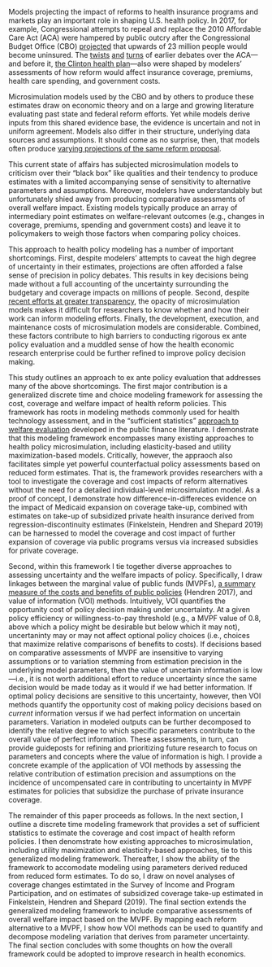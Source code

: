 Models projecting the impact of reforms to health insurance programs and markets play an important role in shaping U.S. health policy.  In 2017, for example, Congressional attempts to repeal and replace the 2010 Affordable Care Act (ACA) were hampered by public outcry after the Congressional Budget Office (CBO) [projected](https://www.nytimes.com/2017/05/24/us/politics/cbo-congressional-budget-office-health-care.html) that upwards of 23 million people would become uninsured. The [twists](https://prescriptions.blogs.nytimes.com/2009/10/07/analysis-sees-baucus-bill-meeting-obamas-cost-and-deficit-targets/) [and](https://www.nytimes.com/2009/10/19/us/19iht-letter.html) [turns](https://www.nytimes.com/2009/10/06/health/policy/06health.html) of earlier debates over the ACA---and before it, [the Clinton health plan](figures/01_nyt-clinton-cbo.png)---also were shaped by modelers' assessments of how reform would affect insurance coverage, premiums, health care spending, and government costs. 

Microsimulation models used by the CBO and by others to produce these estimates draw on economic theory and on a large and growing literature evaluating past state and federal reform efforts. Yet while models derive  inputs from this shared evidence base, the evidence is uncertain and not in uniform agreement. Models also differ in their structure, underlying data sources and assumptions. It should come as no surprise, then, that models often produce [varying projections of the same reform proposal](https://www.nytimes.com/interactive/2019/04/10/upshot/medicare-for-all-bernie-sanders-cost-estimates.html). 

This current state of affairs has subjected microsimulation models to criticism over their "black box" like qualities and their tendency to produce estimates with a limited accompanying sense of sensitivity to alternative parameters and assumptions.  Moreover, modelers have understandably but unfortunately shied away from producing comparative assessments of overall welfare impact. Existing models typically produce an array of intermediary point estimates on welfare-relevant outcomes (e.g., changes in coverage, premiums, spending and government costs) and leave it to policymakers to weigh those factors when comparing policy choices.

<!-- This variation arises from estimation (im)precision in parameters derived from underlying research, and from alternative assumptions on unknown or uncertain parameters. -->

This approach to health policy modeling has a number of important shortcomings. First, despite modelers' attempts to caveat the high degree of uncertainty in their estimates, projections are often afforded a false sense of precision in policy debates. This results in key decisions being made without a full accounting of the uncertainty surrounding the budgetary and coverage impacts on millions of people. Second, despite [recent efforts at greater transparency](https://www.cbo.gov/publication/55116), the opacity of microsimulation models makes it difficult for researchers to know whether and how their work can inform  modeling efforts. Finally, the development, execution, and maintenance costs of microsimulation models are considerable. Combined, these factors contribute to high barriers to conducting rigorous ex ante policy evaluation and a muddled sense of how the health economic research enterprise could be further refined to improve policy decision making. 

This study outlines an approach to ex ante policy evaluation that addresses many of the above shortcomings. The first major contribution is a generalized discrete time and choice modeling framework for assessing the cost, coverage and welfare impact of health reform policies. This framework has roots in modeling methods commonly used for health technology assessment, and in the "sufficient statistics" [approach to welfare evaluation](https://www.annualreviews.org/doi/full/10.1146/annurev.economics.050708.142910) developed in the public finance literature. I demonstrate that this modeling framework encompasses many existing approaches to health policy microsimulation, including elasticity-based and utility maximization-based models. Critically, however, the appraoch also facilitates simple yet powerful counterfactual policy assessments based on reduced form estimates. That is, the framework provides researchers with a tool to investigate the coverage and cost impacts of  reform alternatives without the need for a detailed individual-level microsimulation model.  As a proof of concept, I demonstrate how difference-in-differeces evidence on the impact of Medicaid expansion on coverage take-up, combined with estimates on take-up of subsidized private health insurance derived from regression-discontinuity estimates (Finkelstein, Hendren and Shepard 2019) can be harnessed to model the coverage and cost impact of further expansion of coverage via public programs versus via increased subsidies for private coverage. 

Second, within this framework I tie together diverse approaches to assessing uncertainty and the welfare impacts of policy. Specifically, I draw linkages between the marginal value of public funds (MVPFs), [a summary measure of the costs and benefits of public policies](https://economics.mit.edu/files/16272) (Hendren 2017), and value of information (VOI) methods. Intuitively, VOI quantifies the opportunity cost of policy decision making under uncertainty.  At a given policy efficiency or willingness-to-pay threshold (e.g., a MVPF value of 0.8, above which a policy might be desirable but below which it may not),  uncertaninty may or may not affect optional policy choices (i.e., choices that maximize relative comparisons of benefits to costs). If decisions based on comparative assessments of MVPF are insensitive to varying assumptions or to variation stemming from estimation precision in the underlying model parameters, then the value of uncertain information is low---i.e., it is not worth additional effort to reduce uncertainty since the same decision would be made today as it would if we had better information. If optimal policy decisions are sensitive to this uncertainty, however, then VOI methods quantify the opportunity cost of making policy decisions  based on *current* information versus if we had perfect information on uncertain parameters. Variation in modeled outputs can be further decomposed  to identify the relative degree to which specific parameters contribute to the overall value of perfect information. These assessments, in turn, can provide guideposts for refining and prioritizing future research to focus on parameters and concepts where the value of information is high. I provide a concrete example of the application of VOI methods by assessing the relative contribution of estimation precision and assumptions on the incidence of uncompensated care in contributing to uncertainty in MVPF estimates for policies that subsidize the purchase of private insurance coverage.  

The remainder of this paper proceeds as follows. In the next section, I outline a discrete time modeling framework that provides a set of sufficient statistics to estimate the coverage and cost impact of health reform policies. I then denomstrate how existing approaches to microsimulation, including utility maximization and elasticity-based approaches, tie to this generalized modeling framework. Thereafter, I show the ability of the framework to accomodate modeling using parameters derived reduced from reduced form estimates. To do so, I draw on novel analyses of coverage changes estimtated in the Survey of Income and Program Participation, and on estimates of subsidized coverage take-up estimated in Finkelstein, Hendren and Shepard (2019). The final section extends the generalized modeling framework to include comparative assessments of overall welfare impact based on the MVPF. By mapping each reform alternative to a MVPF, I show how VOI methods can be used to quantify and decompose modeling variation that derives from parameter uncertainty. The final section concludes with some thoughts on how the overall framework could be adopted to improve research in health economics. 



